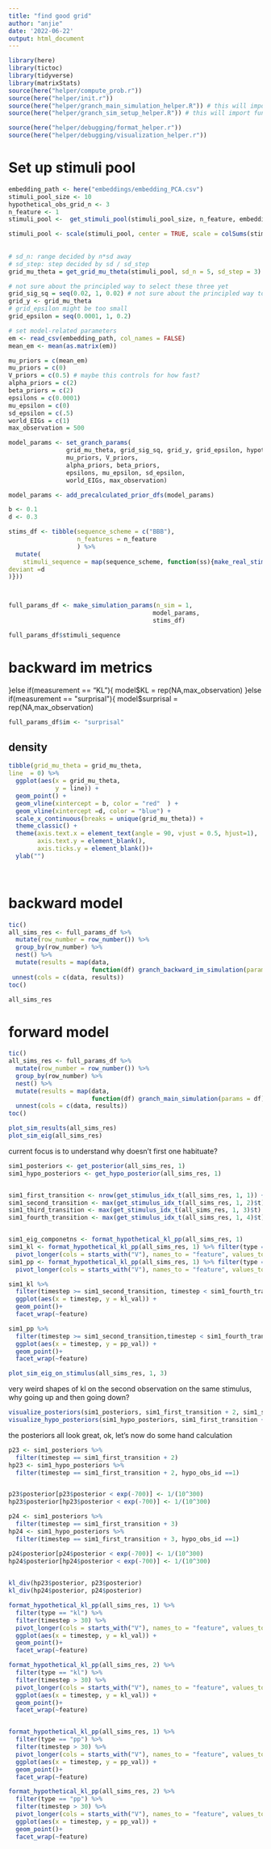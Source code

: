 ```yaml
---
title: "find good grid"
author: "anjie"
date: '2022-06-22'
output: html_document
---
```


```r
library(here)
library(tictoc)
library(tidyverse)
library(matrixStats)
source(here("helper/compute_prob.r"))
source(here("helper/init.r"))
source(here("helper/granch_main_simulation_helper.R")) # this will import other helper functions 
source(here("helper/granch_sim_setup_helper.R")) # this will import functions that help with setting parameters 

source(here("helper/debugging/format_helper.r"))
source(here("helper/debugging/visualization_helper.r"))

```

# Set up stimuli pool

```r
embedding_path <- here("embeddings/embedding_PCA.csv")
stimuli_pool_size <- 10
hypothetical_obs_grid_n <- 3
n_feature <- 1
stimuli_pool <-  get_stimuli_pool(stimuli_pool_size, n_feature, embedding_path)

stimuli_pool <- scale(stimuli_pool, center = TRUE, scale = colSums(stimuli_pool))
  
  
# sd_n: range decided by n*sd away 
# sd_step: step decided by sd / sd_step 
grid_mu_theta = get_grid_mu_theta(stimuli_pool, sd_n = 5, sd_step = 3)

# not sure about the principled way to select these three yet
grid_sig_sq = seq(0.02, 1, 0.02) # not sure about the principled way to select this yet, but anything too small, like below 0.02 will give-f
grid_y <- grid_mu_theta 
# grid_epsilon might be too small 
grid_epsilon = seq(0.0001, 1, 0.2)

# set model-related parameters 
em <- read_csv(embedding_path, col_names = FALSE)
mean_em <- mean(as.matrix(em))

mu_priors = c(mean_em)
mu_priors = c(0)
V_priors = c(0.5) # maybe this controls for how fast?
alpha_priors = c(2) 
beta_priors = c(2) 
epsilons = c(0.0001) 
mu_epsilon = c(0)
sd_epsilon = c(.5)
world_EIGs = c(1) 
max_observation = 500

model_params <- set_granch_params(
                grid_mu_theta, grid_sig_sq, grid_y, grid_epsilon, hypothetical_obs_grid_n,
                mu_priors, V_priors, 
                alpha_priors, beta_priors, 
                epsilons, mu_epsilon, sd_epsilon,
                world_EIGs, max_observation)

model_params <- add_precalculated_prior_dfs(model_params)

```

```r

b <- 0.1
d <- 0.3

stims_df <- tibble(sequence_scheme = c("BBB"),
                   n_features = n_feature
                   ) %>% 
  mutate(
    stimuli_sequence = map(sequence_scheme, function(ss){make_real_stimuli_df(ss,background = b  ,
deviant =d
)}))



full_params_df <- make_simulation_params(n_sim = 1,
                                        model_params, 
                                        stims_df)
```

```r
full_params_df$stimuli_sequence

```

# backward im metrics
}else if(measurement == "KL"){
    model$KL = rep(NA,max_observation)
  }else if(measurement == "surprisal"){
    model$surprisal = rep(NA,max_observation)

```r

full_params_df$im <- "surprisal"

```




## density

```r


tibble(grid_mu_theta = grid_mu_theta,
line  = 0) %>%
  ggplot(aes(x = grid_mu_theta, 
             y = line)) + 
  geom_point() + 
  geom_vline(xintercept = b, color = "red"	) + 
  geom_vline(xintercept =d, color = "blue") +
  scale_x_continuous(breaks = unique(grid_mu_theta)) + 
  theme_classic() +
  theme(axis.text.x = element_text(angle = 90, vjust = 0.5, hjust=1), 
        axis.text.y = element_blank(), 
        axis.ticks.y = element_blank())+ 
  ylab("")

  

```

# backward model 

```r
tic()
all_sims_res <- full_params_df %>%
  mutate(row_number = row_number()) %>% 
  group_by(row_number) %>% 
  nest() %>%
  mutate(results = map(data,
                       function(df) granch_backward_im_simulation(params = df))) %>%
 unnest(cols = c(data, results))
toc()
```

```r
all_sims_res
```



# forward model 

```r
tic()
all_sims_res <- full_params_df %>%
  mutate(row_number = row_number()) %>% 
  group_by(row_number) %>% 
  nest() %>%
  mutate(results = map(data,
                       function(df) granch_main_simulation(params = df))) %>%
  unnest(cols = c(data, results))
toc()
```



```r
plot_sim_results(all_sims_res)
plot_sim_eig(all_sims_res)
```

current focus is to understand why doesn't first one habituate? 


```r
sim1_posteriors <- get_posterior(all_sims_res, 1)
sim1_hypo_posteriors <- get_hypo_posterior(all_sims_res, 1)


sim1_first_transition <- nrow(get_stimulus_idx_t(all_sims_res, 1, 1)) + 1 # gives us the first trial for the 
sim1_second_transition <- max(get_stimulus_idx_t(all_sims_res, 1, 2)$t) + 1 # gives us the first trial for the 
sim1_third_transition <- max(get_stimulus_idx_t(all_sims_res, 1, 3)$t) + 1 # gives us the first trial for the 
sim1_fourth_transition <- max(get_stimulus_idx_t(all_sims_res, 1, 4)$t) + 1 # gives us the first trial for the 


sim1_eig_componetns <- format_hypothetical_kl_pp(all_sims_res, 1)
sim1_kl <- format_hypothetical_kl_pp(all_sims_res, 1) %>% filter(type == "kl") %>% 
  pivot_longer(cols = starts_with("V"), names_to = "feature", values_to = "kl_val") 
sim1_pp <- format_hypothetical_kl_pp(all_sims_res, 1) %>% filter(type == "pp") %>% 
  pivot_longer(cols = starts_with("V"), names_to = "feature", values_to = "pp_val") 
```


```r


sim1_kl %>% 
  filter(timestep >= sim1_second_transition, timestep < sim1_fourth_transition) %>% 
  ggplot(aes(x = timestep, y = kl_val)) +
  geom_point()+ 
  facet_wrap(~feature)

sim1_pp %>% 
  filter(timestep >= sim1_second_transition,timestep < sim1_fourth_transition) %>% 
  ggplot(aes(x = timestep, y = pp_val)) +
  geom_point()+ 
  facet_wrap(~feature)

plot_sim_eig_on_stimulus(all_sims_res, 1, 3)

```

very weird shapes of kl on the second observation on the same stimulus, why going up and then going down? 


```r
visualize_posteriors(sim1_posteriors, sim1_first_transition + 2, sim1_second_transition)
visualize_hypo_posteriors(sim1_hypo_posteriors, sim1_first_transition + 2, sim1_second_transition)
```

the posteriors all look great, ok, let's now do some hand calculation

```r
p23 <- sim1_posteriors %>% 
  filter(timestep == sim1_first_transition + 2)
hp23 <- sim1_hypo_posteriors %>% 
  filter(timestep == sim1_first_transition + 2, hypo_obs_id ==1)


p23$posterior[p23$posterior < exp(-700)] <- 1/(10^300)
hp23$posterior[hp23$posterior < exp(-700)] <- 1/(10^300)

p24 <- sim1_posteriors %>% 
  filter(timestep == sim1_first_transition + 3)
hp24 <- sim1_hypo_posteriors %>% 
  filter(timestep == sim1_first_transition + 3, hypo_obs_id ==1)

p24$posterior[p24$posterior < exp(-700)] <- 1/(10^300)
hp24$posterior[hp24$posterior < exp(-700)] <- 1/(10^300)

        
kl_div(hp23$posterior, p23$posterior)
kl_div(hp24$posterior, p24$posterior)

```





```r

format_hypothetical_kl_pp(all_sims_res, 1) %>% 
  filter(type == "kl") %>% 
  filter(timestep > 30) %>% 
  pivot_longer(cols = starts_with("V"), names_to = "feature", values_to = "kl_val") %>% 
  ggplot(aes(x = timestep, y = kl_val)) +
  geom_point()+ 
  facet_wrap(~feature)

format_hypothetical_kl_pp(all_sims_res, 2) %>% 
  filter(type == "kl") %>% 
  filter(timestep > 30) %>% 
  pivot_longer(cols = starts_with("V"), names_to = "feature", values_to = "kl_val") %>% 
  ggplot(aes(x = timestep, y = kl_val)) +
  geom_point()+ 
  facet_wrap(~feature)


format_hypothetical_kl_pp(all_sims_res, 1) %>% 
  filter(type == "pp") %>% 
  filter(timestep > 30) %>% 
  pivot_longer(cols = starts_with("V"), names_to = "feature", values_to = "pp_val") %>% 
  ggplot(aes(x = timestep, y = pp_val)) +
  geom_point()+ 
  facet_wrap(~feature)

format_hypothetical_kl_pp(all_sims_res, 2) %>% 
  filter(type == "pp") %>% 
  filter(timestep > 30) %>% 
  pivot_longer(cols = starts_with("V"), names_to = "feature", values_to = "pp_val") %>% 
  ggplot(aes(x = timestep, y = pp_val)) +
  geom_point()+ 
  facet_wrap(~feature)
```





